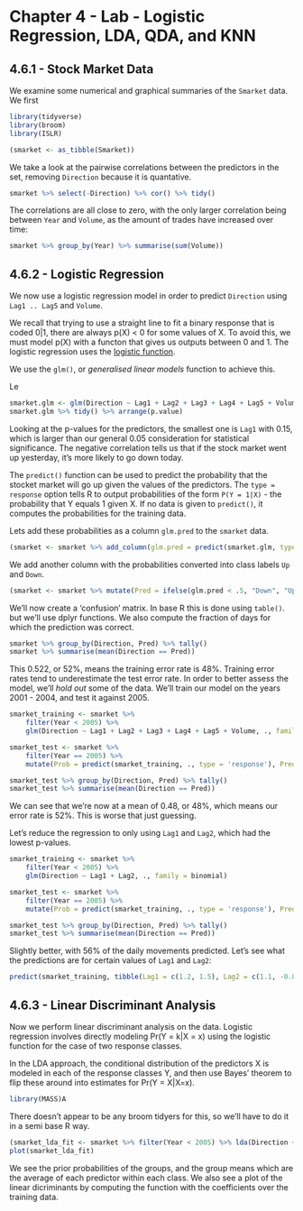# Chapter 4 - Lab - Logistic Regression, LDA, QDA, and KNN

## 4.6.1 - Stock Market Data

We examine some numerical and graphical summaries of the `Smarket` data. We first   

```r
library(tidyverse)
library(broom)
library(ISLR)
```

```r
(smarket <- as_tibble(Smarket))
 ```

We take a look at the pairwise correlations between the predictors in the set, removing `Direction` because it is quantative.
```r
smarket %>% select(-Direction) %>% cor() %>% tidy()
```

The correlations are all close to zero, with the only larger correlation being between `Year` and `Volume`, as the amount of trades have increased over time:
```r
smarket %>% group_by(Year) %>% summarise(sum(Volume))
```

## 4.6.2 - Logistic Regression

We now use a logistic regression model in order to predict `Direction` using `Lag1 .. Lag5` and `Volume`. 

We recall that trying to use a straight line to fit a binary response that is coded 0|1, there are always p(X) < 0 for some values of X. To avoid this, we must model p(X) with a functon that gives us outputs between 0 and 1. The logistic regression uses the [logistic function](https://en.wikipedia.org/wiki/Logistic_function).

We use the `glm()`, or *generalised linear models* function to achieve this.

Le

```r
smarket.glm <- glm(Direction ~ Lag1 + Lag2 + Lag3 + Lag4 + Lag5 + Volume, smarket, family = binomial)
smarket.glm %>% tidy() %>% arrange(p.value)
```

Looking at the p-values for the predictors, the smallest one is `Lag1` with 0.15, which is larger than our general 0.05 consideration for statistical significance. The negative correlation tells us that if the stock market went up yesterday, it's more likely to go down today.

The `predict()` function can be used to predict the probability that the stocket market will go up given the values of the predictors. The `type = response` option tells R to output probabilities of the form `P(Y = 1|X)` - the probability that Y equals 1 given X. If no data is given to `predict()`, it computes the probabilities for the training data.

Lets add these probabilities as a column `glm.pred` to the `smarket` data.

```r
(smarket <- smarket %>% add_column(glm.pred = predict(smarket.glm, type = "response")))
```

We add another column with the probabilities converted into class labels `Up` and `Down`.

```r
(smarket <- smarket %>% mutate(Pred = ifelse(glm.pred < .5, "Down", "Up")))
```

We'll now create a 'confusion' matrix. In base R this is done using `table()`. but we'll use dplyr functions. We also compute the fraction of days for which the prediction was correct.
```r
smarket %>% group_by(Direction, Pred) %>% tally()
smarket %>% summarise(mean(Direction == Pred))
```

This 0.522, or 52%, means the training error rate is 48%. Training error rates tend to underestimate the test error rate. In order to better assess the model, we'll *hold out* some of the data. We'll train our model on the years 2001 - 2004, and test it against 2005.

```r
smarket_training <- smarket %>% 
    filter(Year < 2005) %>% 
    glm(Direction ~ Lag1 + Lag2 + Lag3 + Lag4 + Lag5 + Volume, ., family = binomial)

smarket_test <- smarket %>% 
    filter(Year == 2005) %>% 
    mutate(Prob = predict(smarket_training, ., type = 'response'), Pred = ifelse(Prob < .5, 'Down', 'Up'))

smarket_test %>% group_by(Direction, Pred) %>% tally()
smarket_test %>% summarise(mean(Direction == Pred))
```

We can see that we're now at a mean of 0.48, or 48%, which means our error rate is 52%. This is worse that just guessing.

Let's reduce the regression to only using `Lag1` and `Lag2`, which had the lowest p-values.

```r
smarket_training <- smarket %>% 
    filter(Year < 2005) %>% 
    glm(Direction ~ Lag1 + Lag2, ., family = binomial)

smarket_test <- smarket %>% 
    filter(Year == 2005) %>% 
    mutate(Prob = predict(smarket_training, ., type = 'response'), Pred = ifelse(Prob < .5, 'Down', 'Up'))

smarket_test %>% group_by(Direction, Pred) %>% tally()
smarket_test %>% summarise(mean(Direction == Pred))
```

Slightly better, with 56% of the daily movements predicted. Let's see what the predictions are for certain values of `Lag1` and `Lag2`:
```r
predict(smarket_training, tibble(Lag1 = c(1.2, 1.5), Lag2 = c(1.1, -0.8)), type = 'response')
```

## 4.6.3 - Linear Discriminant Analysis

Now we perform linear discriminant analysis on the data. Logistic regression involves directly modeling Pr(Y = k|X = x) using the logistic function for the case of two response classes.

In the LDA approach, the conditional distribution of the predictors X is modeled in each of the response classes Y, and then use Bayes' theorem to flip these around into estimates for Pr(Y = X|X=x).

```r
library(MASS)A
```

There doesn't appear to be any broom tidyers for this, so we'll have to do it in a semi base R way.

```r
(smarket_lda_fit <- smarket %>% filter(Year < 2005) %>% lda(Direction ~ Lag1 + Lag2, .))
plot(smarket_lda_fit)
```

We see the prior probabilities of the groups, and the group means which are the average of each predictor within each class. We also see a plot of the linear dicriminants by computing the function with the coefficients over the training data.


